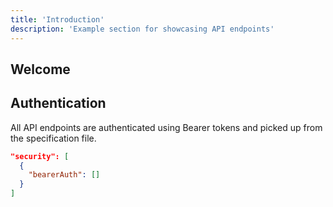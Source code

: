 ```yaml
---
title: 'Introduction'
description: 'Example section for showcasing API endpoints'
---
```


## Welcome

## Authentication

All API endpoints are authenticated using Bearer tokens and picked up from the specification file.

```json
"security": [
  {
    "bearerAuth": []
  }
]
```

